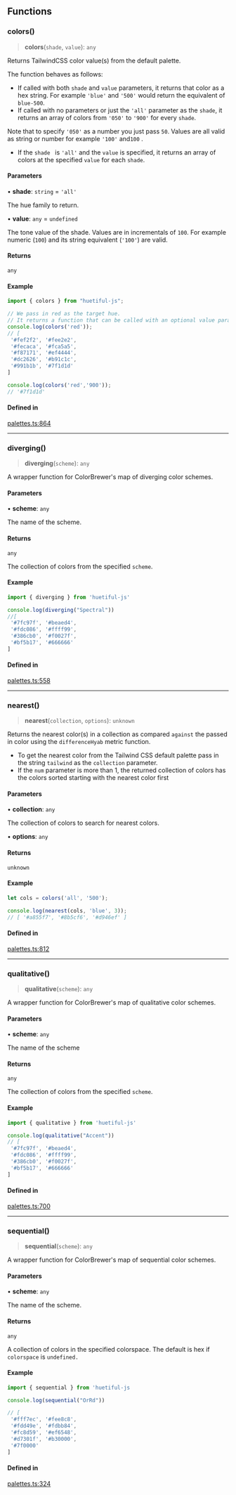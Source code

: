 ## Functions

### colors()

> **colors**(`shade`, `value`): `any`

Returns TailwindCSS color value(s) from the default palette.

The function behaves as follows:

- If called with both `shade` and `value` parameters, it returns that color as a hex string. For example `'blue'` and `'500'` would return the equivalent of `blue-500`.
- If called with no parameters or just the `'all'` parameter as the `shade`, it returns an array of colors from `'050'` to `'900'` for every `shade`.

Note that to specify `'050'` as a number you just pass `50`. Values are all valid as string or number for example `'100'` and`100` .

- If the `shade ` is `'all'` and the `value` is specified, it returns an array of colors at the specified `value` for each `shade`.

#### Parameters

• **shade**: `string` = `'all'`

The hue family to return.

• **value**: `any` = `undefined`

The tone value of the shade. Values are in incrementals of `100`. For example numeric (`100`) and its string equivalent (`'100'`) are valid.

#### Returns

`any`

#### Example

```ts
import { colors } from "huetiful-js";

// We pass in red as the target hue.
// It returns a function that can be called with an optional value parameter
console.log(colors('red'));
// [
 '#fef2f2', '#fee2e2',
 '#fecaca', '#fca5a5',
 '#f87171', '#ef4444',
 '#dc2626', '#b91c1c',
 '#991b1b', '#7f1d1d'
]

console.log(colors('red','900'));
// '#7f1d1d'
```

#### Defined in

[palettes.ts:864](https://github.com/prjctimg/huetiful/blob/90f292af274ca7939f1c801b2bb8722fdf06d322/lib/palettes.ts#L864)

---

### diverging()

> **diverging**(`scheme`): `any`

A wrapper function for ColorBrewer's map of diverging color schemes.

#### Parameters

• **scheme**: `any`

The name of the scheme.

#### Returns

`any`

The collection of colors from the specified `scheme`.

#### Example

```ts
import { diverging } from 'huetiful-js'

console.log(diverging("Spectral"))
//[
 '#7fc97f', '#beaed4',
 '#fdc086', '#ffff99',
 '#386cb0', '#f0027f',
 '#bf5b17', '#666666'
]
```

#### Defined in

[palettes.ts:558](https://github.com/prjctimg/huetiful/blob/90f292af274ca7939f1c801b2bb8722fdf06d322/lib/palettes.ts#L558)

---

### nearest()

> **nearest**(`collection`, `options`): `unknown`

Returns the nearest color(s) in a collection as compared `against` the passed in color using the `differenceHyab` metric function.

- To get the nearest color from the Tailwind CSS default palette pass in the string `tailwind` as the `collection` parameter.
- If the `num` parameter is more than 1, the returned collection of colors has the colors sorted starting with the nearest color first

#### Parameters

• **collection**: `any`

The collection of colors to search for nearest colors.

• **options**: `any`

#### Returns

`unknown`

#### Example

```ts
let cols = colors('all', '500');

console.log(nearest(cols, 'blue', 3));
// [ '#a855f7', '#8b5cf6', '#d946ef' ]
```

#### Defined in

[palettes.ts:812](https://github.com/prjctimg/huetiful/blob/90f292af274ca7939f1c801b2bb8722fdf06d322/lib/palettes.ts#L812)

---

### qualitative()

> **qualitative**(`scheme`): `any`

A wrapper function for ColorBrewer's map of qualitative color schemes.

#### Parameters

• **scheme**: `any`

The name of the scheme

#### Returns

`any`

The collection of colors from the specified `scheme`.

#### Example

```ts
import { qualitative } from 'huetiful-js'

console.log(qualitative("Accent"))
// [
 '#7fc97f', '#beaed4',
 '#fdc086', '#ffff99',
 '#386cb0', '#f0027f',
 '#bf5b17', '#666666'
]
```

#### Defined in

[palettes.ts:700](https://github.com/prjctimg/huetiful/blob/90f292af274ca7939f1c801b2bb8722fdf06d322/lib/palettes.ts#L700)

---

### sequential()

> **sequential**(`scheme`): `any`

A wrapper function for ColorBrewer's map of sequential color schemes.

#### Parameters

• **scheme**: `any`

The name of the scheme.

#### Returns

`any`

A collection of colors in the specified colorspace. The default is hex if `colorspace` is `undefined.`

#### Example

```ts
import { sequential } from 'huetiful-js

console.log(sequential("OrRd"))

// [
 '#fff7ec', '#fee8c8',
 '#fdd49e', '#fdbb84',
 '#fc8d59', '#ef6548',
 '#d7301f', '#b30000',
 '#7f0000'
]
```

#### Defined in

[palettes.ts:324](https://github.com/prjctimg/huetiful/blob/90f292af274ca7939f1c801b2bb8722fdf06d322/lib/palettes.ts#L324)
